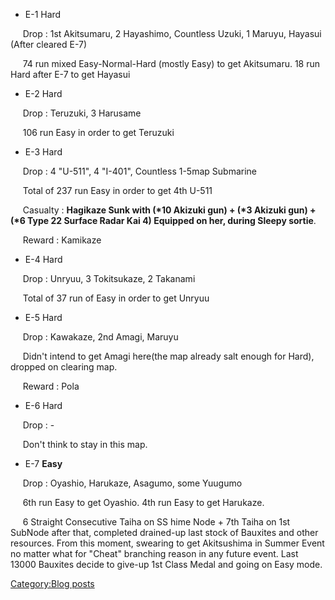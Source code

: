 *E-1 Hard

     Drop : 1st Akitsumaru, 2 Hayashimo, Countless Uzuki, 1 Maruyu, Hayasui (After cleared E-7)

     74 run mixed Easy-Normal-Hard (mostly Easy) to get Akitsumaru. 18 run Hard after E-7 to get Hayasui

*E-2 Hard

     Drop : Teruzuki, 3 Harusame

     106 run Easy in order to get Teruzuki

*E-3 Hard

     Drop : 4 "U-511", 4 "I-401", Countless 1-5map Submarine

     Total of 237 run Easy in order to get 4th U-511

     Casualty : '''Hagikaze Sunk with (*10 Akizuki gun) + (*3 Akizuki gun) + (*6 Type 22 Surface Radar Kai 4) Equipped on her, during Sleepy sortie'''.

     Reward : Kamikaze

*E-4 Hard

     Drop : Unryuu, 3 Tokitsukaze, 2 Takanami

     Total of 37 run of Easy in order to get Unryuu

*E-5 Hard

     Drop : Kawakaze, 2nd Amagi, Maruyu

     Didn't intend to get Amagi here(the map already salt enough for Hard), dropped on clearing map.

     Reward : Pola

*E-6 Hard

     Drop : -

     Don't think to stay in this map.

*E-7 '''Easy'''

     Drop : Oyashio, Harukaze, Asagumo, some Yuugumo

     6th run Easy to get Oyashio. 4th run Easy to get Harukaze.

     6 Straight Consecutive Taiha on SS hime Node + 7th Taiha on 1st SubNode after that, completed drained-up last stock of Bauxites and other resources. From this moment, swearing to get Akitsushima in Summer Event no matter what for "Cheat" branching reason in any future event. Last 13000 Bauxites decide to give-up 1st Class Medal and going on Easy mode.
[[Category:Blog posts]]
